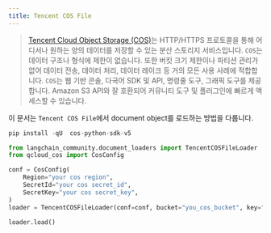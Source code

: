 ```yaml
---
title: Tencent COS File
---
```


>[Tencent Cloud Object Storage (COS)](https://www.tencentcloud.com/products/cos)는 HTTP/HTTPS 프로토콜을 통해 어디서나 원하는 양의 데이터를 저장할 수 있는 분산 스토리지 서비스입니다.
> `COS`는 데이터 구조나 형식에 제한이 없습니다. 또한 버킷 크기 제한이나 파티션 관리가 없어 데이터 전송, 데이터 처리, 데이터 레이크 등 거의 모든 사용 사례에 적합합니다. `COS`는 웹 기반 콘솔, 다국어 SDK 및 API, 명령줄 도구, 그래픽 도구를 제공합니다. Amazon S3 API와 잘 호환되어 커뮤니티 도구 및 플러그인에 빠르게 액세스할 수 있습니다.

이 문서는 `Tencent COS File`에서 document object를 로드하는 방법을 다룹니다.

```python
pip install -qU  cos-python-sdk-v5
```

```python
from langchain_community.document_loaders import TencentCOSFileLoader
from qcloud_cos import CosConfig
```

```python
conf = CosConfig(
    Region="your cos region",
    SecretId="your cos secret_id",
    SecretKey="your cos secret_key",
)
loader = TencentCOSFileLoader(conf=conf, bucket="you_cos_bucket", key="fake.docx")
```

```python
loader.load()
```